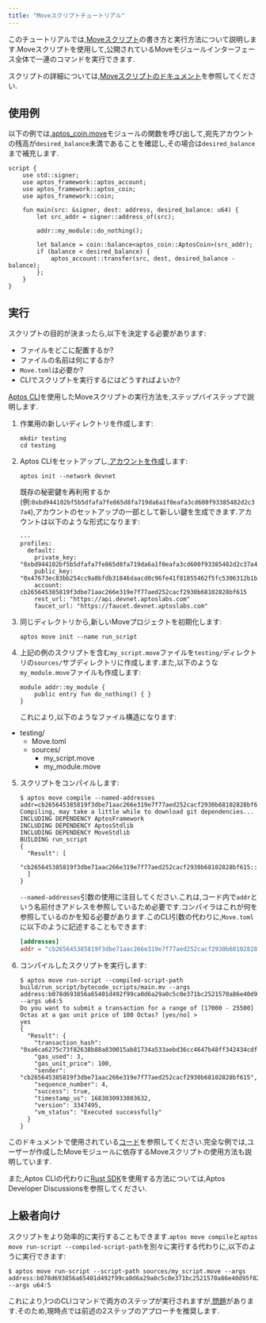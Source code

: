 ```yaml
---
title: "Moveスクリプトチュートリアル"
---
```


このチュートリアルでは,[Moveスクリプト](/ja/build/smart-contracts/book/modules-and-scripts)の書き方と実行方法について説明します.Moveスクリプトを使用して,公開されているMoveモジュールインターフェース全体で一連のコマンドを実行できます.






スクリプトの詳細については,[Moveスクリプトのドキュメント](/ja/build/smart-contracts/scripts)を参照してください.

## 使用例

以下の例では,[aptos_coin.move](https://github.com/aptos-labs/aptos-core/blob/main/aptos-move/framework/aptos-framework/sources/aptos_coin.move)モジュールの関数を呼び出して,宛先アカウントの残高が`desired_balance`未満であることを確認し,その場合は`desired_balance`まで補充します.

```move
script {
    use std::signer;
    use aptos_framework::aptos_account;
    use aptos_framework::aptos_coin;
    use aptos_framework::coin;

    fun main(src: &signer, dest: address, desired_balance: u64) {
        let src_addr = signer::address_of(src);

        addr::my_module::do_nothing();

        let balance = coin::balance<aptos_coin::AptosCoin>(src_addr);
        if (balance < desired_balance) {
            aptos_account::transfer(src, dest, desired_balance - balance);
        };
    }
}
```

## 実行

スクリプトの目的が決まったら,以下を決定する必要があります:

- ファイルをどこに配置するか?
- ファイルの名前は何にするか?
- `Move.toml`は必要か?
- CLIでスクリプトを実行するにはどうすればよいか?

[Aptos CLI](/ja/build/cli/working-with-move-contracts)を使用したMoveスクリプトの実行方法を,ステップバイステップで説明します.

1. 作業用の新しいディレクトリを作成します:

   ```shellscript filename="Terminal"
   mkdir testing
   cd testing
   ```

2. Aptos CLIをセットアップし,[アカウントを作成](/ja/build/cli/setup-cli)します:

   ```shellscript filename="Terminal"
   aptos init --network devnet
   ```

   既存の秘密鍵を再利用するか(例:`0xbd944102bf5b5dfafa7fe865d8fa719da6a1f0eafa3cd600f93385482d2c37a4`),アカウントのセットアップの一部として新しい鍵を生成できます.アカウントは以下のような形式になります:

   ```shellscript filename="Terminal"
   ---
   profiles:
     default:
       private_key: "0xbd944102bf5b5dfafa7fe865d8fa719da6a1f0eafa3cd600f93385482d2c37a4"
       public_key: "0x47673ec83bb254cc9a8bfdb31846daacd0c96fe41f81855462f5fc5306312b1b"
       account: cb265645385819f3dbe71aac266e319e7f77aed252cacf2930b68102828bf615
       rest_url: "https://api.devnet.aptoslabs.com"
       faucet_url: "https://faucet.devnet.aptoslabs.com"
   ```

3. 同じディレクトリから,新しいMoveプロジェクトを初期化します:

   ```shellscript filename="Terminal"
   aptos move init --name run_script
   ```

4. 上記の例のスクリプトを含む`my_script.move`ファイルを`testing/`ディレクトリの`sources/`サブディレクトリに作成します.また,以下のような`my_module.move`ファイルも作成します:

   ```move
   module addr::my_module {
       public entry fun do_nothing() { }
   }
   ```

   これにより,以下のようなファイル構造になります:



<FileTree>

- testing/
  - Move.toml
  - sources/
    - my_script.move
    - my_module.move

</FileTree>



5. スクリプトをコンパイルします:

   ```shellscript filename="Terminal"
   $ aptos move compile --named-addresses addr=cb265645385819f3dbe71aac266e319e7f77aed252cacf2930b68102828bf615
   Compiling, may take a little while to download git dependencies...
   INCLUDING DEPENDENCY AptosFramework
   INCLUDING DEPENDENCY AptosStdlib
   INCLUDING DEPENDENCY MoveStdlib
   BUILDING run_script
   {
     "Result": [
       "cb265645385819f3dbe71aac266e319e7f77aed252cacf2930b68102828bf615::my_module"
     ]
   }
   ```

   `--named-addresses`引数の使用に注目してください.これは,コード内で`addr`という名前付きアドレスを参照しているため必要です.コンパイラはこれが何を参照しているのかを知る必要があります.このCLI引数の代わりに,`Move.toml`に以下のように記述することもできます:

   ```toml
   [addresses]
   addr = "cb265645385819f3dbe71aac266e319e7f77aed252cacf2930b68102828bf615"
   ```

6. コンパイルしたスクリプトを実行します:
   ```shellscript filename="Terminal"
   $ aptos move run-script --compiled-script-path build/run_script/bytecode_scripts/main.mv --args address:b078d693856a65401d492f99ca0d6a29a0c5c0e371bc2521570a86e40d95f823 --args u64:5
   Do you want to submit a transaction for a range of [17000 - 25500] Octas at a gas unit price of 100 Octas? [yes/no] >
   yes
   {
     "Result": {
       "transaction_hash": "0xa6ca6275c73f82638b88a830015ab81734a533aebd36cc4647b48ff342434cdf",
       "gas_used": 3,
       "gas_unit_price": 100,
       "sender": "cb265645385819f3dbe71aac266e319e7f77aed252cacf2930b68102828bf615",
       "sequence_number": 4,
       "success": true,
       "timestamp_us": 1683030933803632,
       "version": 3347495,
       "vm_status": "Executed successfully"
     }
   }
   ```

このドキュメントで使用されている[コード](https://github.com/banool/move-examples/tree/main/run_script)を参照してください.完全な例では,ユーザーが作成したMoveモジュールに依存するMoveスクリプトの使用方法も説明しています.

また,Aptos CLIの代わりに[Rust SDK](https://github.com/aptos-labs/aptos-developer-discussions/discussions/24)を使用する方法については,Aptos Developer Discussionsを参照してください.

## 上級者向け

スクリプトをより効率的に実行することもできます.`aptos move compile`と`aptos move run-script --compiled-script-path`を別々に実行する代わりに,以下のように実行できます:

```shellscript filename="Terminal"
$ aptos move run-script --script-path sources/my_script.move --args address:b078d693856a65401d492f99ca0d6a29a0c5c0e371bc2521570a86e40d95f823 --args u64:5
```

これにより,1つのCLIコマンドで両方のステップが実行されますが,[問題](https://github.com/aptos-labs/aptos-core/issues/5733)があります.そのため,現時点では前述の2ステップのアプローチを推奨します.
